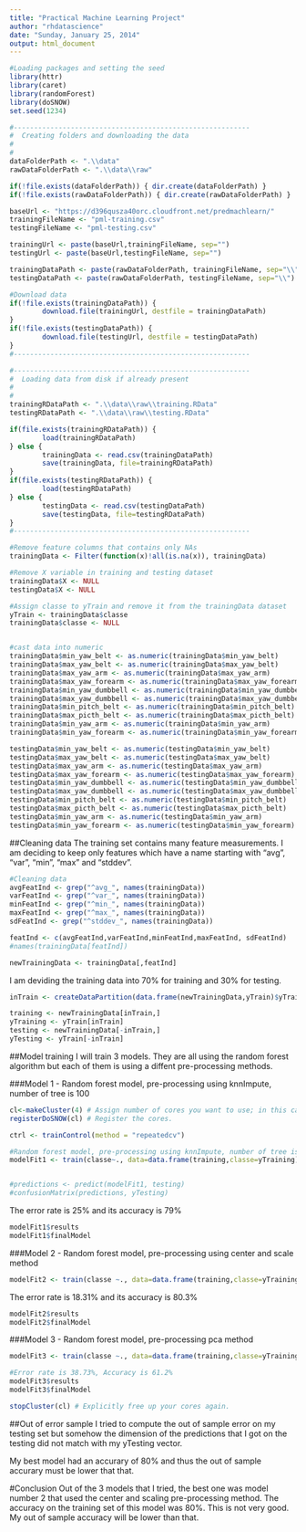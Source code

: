 ```yaml
---
title: "Practical Machine Learning Project"
author: "rhdatascience"
date: "Sunday, January 25, 2014"
output: html_document
---
```


```r
#Loading packages and setting the seed
library(httr)
library(caret)
library(randomForest)
library(doSNOW)
set.seed(1234)

#----------------------------------------------------------
#  Creating folders and downloading the data
#
#
dataFolderPath <- ".\\data"
rawDataFolderPath <- ".\\data\\raw"

if(!file.exists(dataFolderPath)) { dir.create(dataFolderPath) }
if(!file.exists(rawDataFolderPath)) { dir.create(rawDataFolderPath) }

baseUrl <- "https://d396qusza40orc.cloudfront.net/predmachlearn/"
trainingFileName <- "pml-training.csv"
testingFileName <- "pml-testing.csv"

trainingUrl <- paste(baseUrl,trainingFileName, sep="")
testingUrl <- paste(baseUrl,testingFileName, sep="")

trainingDataPath <- paste(rawDataFolderPath, trainingFileName, sep="\\")
testingDataPath <- paste(rawDataFolderPath, testingFileName, sep="\\")

#Download data
if(!file.exists(trainingDataPath)) { 
        download.file(trainingUrl, destfile = trainingDataPath)
}
if(!file.exists(testingDataPath)) { 
        download.file(testingUrl, destfile = testingDataPath)
}
#----------------------------------------------------------

#----------------------------------------------------------
#  Loading data from disk if already present
#
#
trainingRDataPath <- ".\\data\\raw\\training.RData"
testingRDataPath <- ".\\data\\raw\\testing.RData"

if(file.exists(trainingRDataPath)) { 
        load(trainingRDataPath)
} else {
        trainingData <- read.csv(trainingDataPath)
        save(trainingData, file=trainingRDataPath)
}
if(file.exists(testingRDataPath)) { 
        load(testingRDataPath)
} else {
        testingData <- read.csv(testingDataPath)
        save(testingData, file=testingRDataPath)
}
#----------------------------------------------------------
```


```r
#Remove feature columns that contains only NAs
trainingData <- Filter(function(x)!all(is.na(x)), trainingData)

#Remove X variable in training and testing dataset
trainingData$X <- NULL
testingData$X <- NULL

#Assign classe to yTrain and remove it from the trainingData dataset
yTrain <- trainingData$classe
trainingData$classe <- NULL


#cast data into numeric
trainingData$min_yaw_belt <- as.numeric(trainingData$min_yaw_belt)
trainingData$max_yaw_belt <- as.numeric(trainingData$max_yaw_belt)
trainingData$max_yaw_arm <- as.numeric(trainingData$max_yaw_arm)
trainingData$max_yaw_forearm <- as.numeric(trainingData$max_yaw_forearm)
trainingData$min_yaw_dumbbell <- as.numeric(trainingData$min_yaw_dumbbell)
trainingData$max_yaw_dumbbell <- as.numeric(trainingData$max_yaw_dumbbell)
trainingData$min_pitch_belt <- as.numeric(trainingData$min_pitch_belt)
trainingData$max_picth_belt <- as.numeric(trainingData$max_picth_belt)
trainingData$min_yaw_arm <- as.numeric(trainingData$min_yaw_arm)
trainingData$min_yaw_forearm <- as.numeric(trainingData$min_yaw_forearm)

testingData$min_yaw_belt <- as.numeric(testingData$min_yaw_belt)
testingData$max_yaw_belt <- as.numeric(testingData$max_yaw_belt)
testingData$max_yaw_arm <- as.numeric(testingData$max_yaw_arm)
testingData$max_yaw_forearm <- as.numeric(testingData$max_yaw_forearm)
testingData$min_yaw_dumbbell <- as.numeric(testingData$min_yaw_dumbbell)
testingData$max_yaw_dumbbell <- as.numeric(testingData$max_yaw_dumbbell)
testingData$min_pitch_belt <- as.numeric(testingData$min_pitch_belt)
testingData$max_picth_belt <- as.numeric(testingData$max_picth_belt)
testingData$min_yaw_arm <- as.numeric(testingData$min_yaw_arm)
testingData$min_yaw_forearm <- as.numeric(testingData$min_yaw_forearm)
```

##Cleaning data
The training set contains many feature measurements. I am deciding to keep only features which have a name starting with "avg", "var", "min", "max" and "stddev".
```r
#Cleaning data
avgFeatInd <- grep("^avg_", names(trainingData))
varFeatInd <- grep("^var_", names(trainingData))
minFeatInd <- grep("^min_", names(trainingData))
maxFeatInd <- grep("^max_", names(trainingData))
sdFeatInd <- grep("^stddev_", names(trainingData))

featInd <- c(avgFeatInd,varFeatInd,minFeatInd,maxFeatInd, sdFeatInd)
#names(trainingData[featInd])

newTrainingData <- trainingData[,featInd]
```

I am deviding the training data into 70% for training and 30% for testing.
```r
inTrain <- createDataPartition(data.frame(newTrainingData,yTrain)$yTrain, p=0.70, list=FALSE)

training <- newTrainingData[inTrain,]
yTraining <- yTrain[inTrain]
testing <- newTrainingData[-inTrain,]
yTesting <- yTrain[-inTrain]
```

##Model training
I will train 3 models. They are all using the random forest algorithm but each of them is using a diffent pre-processing methods.

###Model 1 - Random forest model, pre-processing using knnImpute, number of tree is 100
```r
cl<-makeCluster(4) # Assign number of cores you want to use; in this case use 4 cores
registerDoSNOW(cl) # Register the cores.

ctrl <- trainControl(method = "repeatedcv")

#Random forest model, pre-processing using knnImpute, number of tree is 100
modelFit1 <- train(classe~., data=data.frame(training,classe=yTraining), preProcess="knnImpute", method="rf", trControl = ctrl, ntree=100)


#predictions <- predict(modelFit1, testing)
#confusionMatrix(predictions, yTesting)
```

The error rate is 25% and its accuracy is 79%
```r
modelFit1$results
modelFit1$finalModel
```

###Model 2 - Random forest model, pre-processing using center and scale method
```r
modelFit2 <- train(classe ~., data=data.frame(training,classe=yTraining), preProcess=c("center", "scale"), method="rf", trControl = ctrl)
```

The error rate is 18.31% and its accuracy is 80.3%
```r
modelFit2$results
modelFit2$finalModel
```

###Model 3 - Random forest model, pre-processing pca method
```r
modelFit3 <- train(classe ~., data=data.frame(training,classe=yTraining), preProcess="pca", method="rf", trControl = ctrl)
```

```r
#Error rate is 38.73%, Accuracy is 61.2%
modelFit3$results
modelFit3$finalModel
```

```r
stopCluster(cl) # Explicitly free up your cores again.
```

##Out of error sample
I tried to compute the out of sample error on my testing set but somehow the dimension of the predictions that I got on the testing did not match with my yTesting vector.

My best model had an accurary of 80% and thus the out of sample accurary must be lower that that.

#Conclusion
Out of the 3 models that I tried, the best one was model number 2 that used the center and scaling pre-processing method. The accuracy on the training set of this model was 80%. This is not very good. My out of sample accuracy will be lower than that.